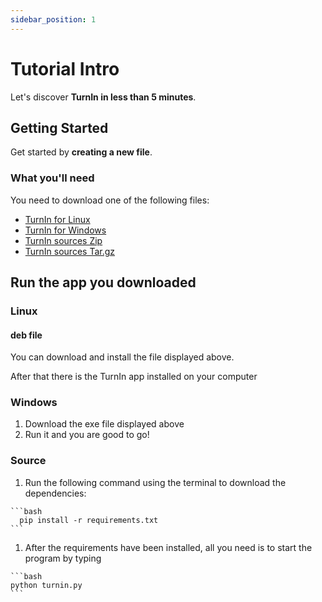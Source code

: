 ```yaml
---
sidebar_position: 1
---
```


# Tutorial Intro

Let's discover **TurnIn in less than 5 minutes**.

## Getting Started

Get started by **creating a new file**.


### What you'll need

You need to download one of the following files:
- [TurnIn for Linux](https://github.com/porfanid/TurnIn/releases/download/version3.2/turnin.deb)
- [TurnIn for Windows](https://github.com/porfanid/TurnIn/releases/download/version3.2/turnin.exe)
- [TurnIn sources Zip](https://github.com/porfanid/TurnIn/archive/refs/tags/version3.2.zip)
- [TurnIn sources Tar.gz](https://github.com/porfanid/TurnIn/archive/refs/tags/version3.2.tar.gz)


## Run the app you downloaded

### Linux

  #### deb file
  You can download and install the file displayed above.

  After that there is the TurnIn app installed on your computer
  
### Windows
  1. Download the exe file displayed above
  2. Run it and you are good to go!

### Source
  1. Run the following command using the terminal to download the dependencies:

    ```bash
      pip install -r requirements.txt
    ```
    
  1. After the requirements have been installed, all you need is to start the program by typing

    ```bash
    python turnin.py
    ```
